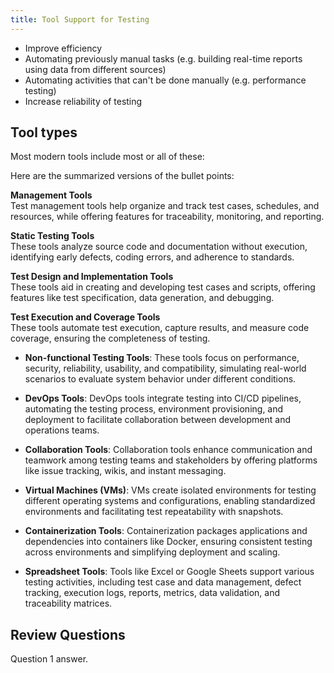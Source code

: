 ```yaml
---
title: Tool Support for Testing
---
```



- Improve efficiency
- Automating previously manual tasks (e.g. building real-time reports using data from different sources)
- Automating activities that can't be done manually (e.g. performance testing)
- Increase reliability of testing

## Tool types

Most modern tools include most or all of these:

Here are the summarized versions of the bullet points:

**Management Tools**  
Test management tools help organize and track test cases, schedules, and resources, while offering features for traceability, monitoring, and reporting.

**Static Testing Tools**  
These tools analyze source code and documentation without execution, identifying early defects, coding errors, and adherence to standards.

**Test Design and Implementation Tools**  
These tools aid in creating and developing test cases and scripts, offering features like test specification, data generation, and debugging.

**Test Execution and Coverage Tools**  
These tools automate test execution, capture results, and measure code coverage, ensuring the completeness of testing.

- **Non-functional Testing Tools**: 
These tools focus on performance, security, reliability, usability, and compatibility, simulating real-world scenarios to evaluate system behavior under different conditions.

- **DevOps Tools**: 
DevOps tools integrate testing into CI/CD pipelines, automating the testing process, environment provisioning, and deployment to facilitate collaboration between development and operations teams.

- **Collaboration Tools**: 
Collaboration tools enhance communication and teamwork among testing teams and stakeholders by offering platforms like issue tracking, wikis, and instant messaging.

- **Virtual Machines (VMs)**: 
VMs create isolated environments for testing different operating systems and configurations, enabling standardized environments and facilitating test repeatability with snapshots.

- **Containerization Tools**: 
Containerization packages applications and dependencies into containers like Docker, ensuring consistent testing across environments and simplifying deployment and scaling.

- **Spreadsheet Tools**: 
Tools like Excel or Google Sheets support various testing activities, including test case and data management, defect tracking, execution logs, reports, metrics, data validation, and traceability matrices.

## Review Questions

<FAQList title="FAQs">
  <FAQ title="Question 1?">
    Question 1 answer.
  </FAQ>
</FAQList>